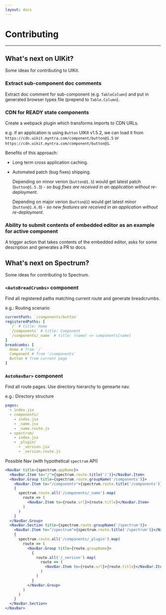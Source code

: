 ```yaml
---
layout: docs
---
```


# Contributing

---

## What's next on UIKit?

Some ideas for contributing to UIKit.

### Extract sub-component doc comments

Extract doc comment for sub-component (e.g. `TableColumn`) and put in generated browser types
file (prepend to `Table.Column`).

### CDN for READY state components

Create a webpack plugin which transforms imports to CDN URLs.

e.g. if an application is using `Button` UIKit v1.5.2, we can load it from
`https://cdn.uikit.myntra.com/component/button@1.5` or `https://cdn.uikit.myntra.com/component/button@1`.

Benefits of this approach:

- Long term cross application caching.
- Automated patch (bug fixes) shipping.

  Depending on minor verion (`button@1.5`) would get latest patch (`button@1.5.3`) - _so bug fixes are received in an application without re-deployment_.

  Depending on major verion (`button@1`) would get latest minor (`button@1.6.0`) - _so new features are received in an application without re-deployment_.

### Ability to submit contents of embedded editor as an example for active component

A trigger action that takes contents of the embedded editor, asks for some description and generates a PR to docs.

## What's next on Spectrum?

Some ideas for contributing to Spectrum.

### `<AutoBreadCrumbs>` component
  Find all registered paths matching current route and generate breadcrumbs.

  e.g.: Routing scenario
  ``` yaml
  currentPath: `/components/button`
  registeredPaths: [
    `/` # title: Home
    `/components` # title: Component
    `/components/_name` # title: (name) => components[name]
  ]
  breadcumbs: [
    Home # from `/`
    Component # from '/components'
    Button # from current page
  ]
  ```

### `AutoNavBar>` component
  Find all route pages. Use directory hierarchy to genearte nav.

  e.g.: Directory structure
  ``` yaml
  pages:
    - index.jsx
    - components/
      - index.jsx
      - _name.jsx
      - _name.route.js
    - spectrum/
      - index.jsx
      - _plugin/
        - _version.jsx
        - _version.route.js
  ```

  Possible Nav (with hypothetical `spectrum` API)

  ``` jsx
  <NavBar title={spectrum.appName}>
    <NavBar.Item to="/">{spectrum.route.title('/')}</NavBar.Item>
    <NavBar.Group title={spectrum.route.groupName('/components')}>
      <NavBar.Item to="/components">{spectrum.route.title('/components')}</NavBar.Item>
      {
        spectrum.route.all('/components/_name').map(
          route => (
            <NavBar.Item to={route.url}>{route.title}</NavBar.Item>
          )
        )
      }
    </NavBar.Group>
    <NavBar.Section title={spectrum.route.groupName('/spectrum')}>
      <NavBar.Item to="/spectrum">{spectrum.route.title('/spectrum')}</NavBar.Item>
      {
        spectrum.route.all('/components/_plugin').map(
          route => (
            <NavBar.Group title={route.groupName}>
              {
                route.all('/_version').map(
                  route => (
                    <NavBar.Item to={route.url}>{route.title}</NavBar.Item>
                  )
                )
              }
            </NavBar.Group>
          )
        )
      }
    </NavBar.Section>
  </NavBar>
  ```

